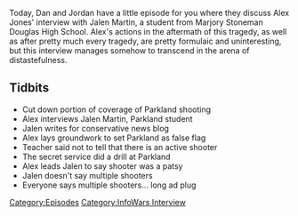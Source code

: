{{DEFAULTSORT:
    #_EPISODE_0132:Minisode
}}{{Episode
    | title           = Minisode
    | caption         = Listen to this episode on [https://knowledgefight.libsyn.com/knowledge-fight-minisode Libsyn] [https://open.spotify.com/episode/56g24vZR7g8WRiI0zCC0vp Spotify], Read the [[Transcript/132: Minisode|Unofficial Transcript]]
    | episodeNumber   = 132
    | length          = 00:33:03
    | airDate         = February 28, 2018
    | episodeType     = [[:Category:InfoWars Interview|InfoWars Interview]]
    | appearance      = [[Jalen Martin]]
    | previousEpisode = [[131: David Lynch Interview]]
    | nextEpisode     = [[133: Operation Paul Revere]]
}}

{{Stub}}

Today, Dan and Jordan have a little episode for you where they discuss Alex Jones' interview with Jalen Martin, a student from Marjory Stoneman Douglas High School. Alex's actions in the aftermath of this tragedy, as well as after pretty much every tragedy, are pretty formulaic and uninteresting, but this interview manages somehow to transcend in the arena of distastefulness.

==Tidbits==

*Cut down portion of coverage of Parkland shooting
*Alex interviews Jalen Martin, Parkland student
*Jalen writes for conservative news blog
*Alex lays groundwork to set Parkland as false flag
*Teacher said not to tell that there is an active shooter
*The secret service did a drill at Parkland
*Alex leads Jalen to say shooter was a patsy
*Jalen doesn't say multiple shooters
*Everyone says multiple shooters... long ad plug

[[Category:Episodes]]
[[Category:InfoWars Interview]]
